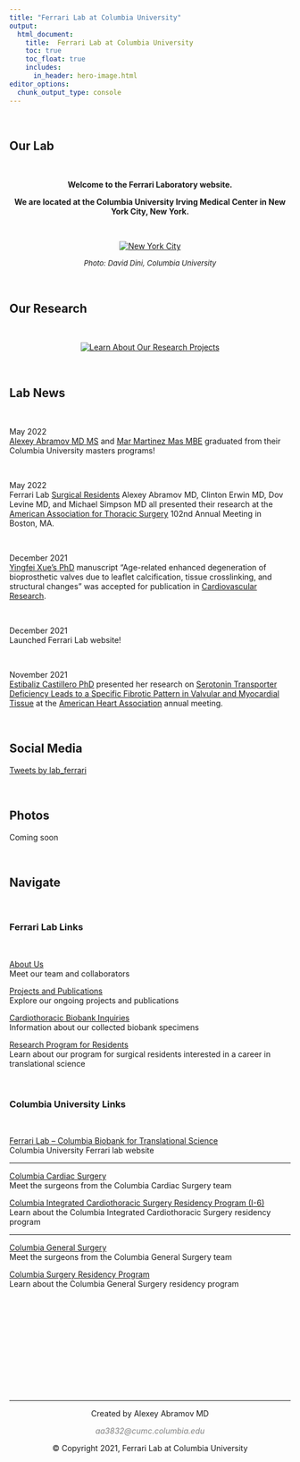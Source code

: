 ```yaml
---
title: "Ferrari Lab at Columbia University"
output: 
  html_document:
    title:  Ferrari Lab at Columbia University
    toc: true
    toc_float: true
    includes:
      in_header: hero-image.html
editor_options: 
  chunk_output_type: console
---
```


<head>
<link rel="stylesheet" href="https://cdnjs.cloudflare.com/ajax/libs/font-awesome/4.7.0/css/font-awesome.min.css">
</head>

<body>

\

## <i class='fas fa-compass'></i> Our Lab

\

<center>

**Welcome to the Ferrari Laboratory website.**  \

**We are located at the Columbia University Irving Medical Center in New York City, New York.**

\

[![New York City](images/empire-state-building-david-dini-columbia.jpg)](https://www.cuimc.columbia.edu/){width=80%}
\

<font size="2"> *Photo: David Dini, Columbia University*
</font size="2">
</center>

\

## <i class='fas fa-flask'></i> Our Research\

\

<center>

[![Learn About Our Research Projects](images/research.png)](projects.html){width=65%}

</center>

\


## <i class='fas fa-rss-square'></i> Lab News


\

<div id="demobox">

May 2022 <i class="fas fa-solid fa-user-graduate"></i>\
[Alexey Abramov MD MS](about.html#PostDocs) and [Mar Martinez Mas MBE](about.html#Students) graduated from their Columbia University masters programs!    

</div>

\

<div id="demobox">

May 2022 <i class="fas fa-microphone-alt"></i>\
Ferrari Lab [Surgical Residents](about.html#SurgRes) Alexey Abramov MD, Clinton Erwin MD, Dov Levine MD, and Michael Simpson MD all  presented  their research at the [American Association for Thoracic Surgery](https://events.aats.org/102nd-annual-meeting) 102nd Annual Meeting in Boston, MA.

</div>

\

<div id="demobox">

December 2021 <i class="fas fa-file-alt"></i>\
[Yingfei Xue's PhD](about.html#PostDocs) manuscript  "Age-related enhanced degeneration of bioprosthetic valves due to leaflet calcification, tissue crosslinking, and structural changes" was accepted for publication in [Cardiovascular Research](https://academic.oup.com/cardiovascres/advance-article/doi/10.1093/cvr/cvac002/6502282?login=true).

</div>

\

<div id="demobox">

December 2021 <i class='fas fa-wifi'></i>\
Launched Ferrari Lab website! 

</div>

\

<div id="demobox">

November 2021 <i class="fas fa-microphone-alt"></i>\
[Estibaliz Castillero PhD](about.html#Scientists) presented  her research on [Serotonin Transporter Deficiency Leads to a Specific Fibrotic Pattern in Valvular and Myocardial Tissue](https://www.ahajournals.org/doi/10.1161/ATVBAHA.121.316111) at the [American Heart Association](https://professional.heart.org/en/meetings/scientific-sessions) annual meeting.

</div>

\

## <i class='fas fa-comments'></i> Social Media

<a class="twitter-timeline" data-width="650" data-height="350" href="https://twitter.com/lab_ferrari?ref_src=twsrc%5Etfw">Tweets by lab_ferrari</a> <script async src="https://platform.twitter.com/widgets.js" charset="utf-8"></script>

\

## <i class='fas fa-camera'></i> Photos 

Coming soon

\


##  <i class='fas fa-bookmark'></i> Navigate

\


### Ferrari Lab Links

\

<i class='fas fa-users'></i> [About Us](about.html)\
Meet our team and collaborators

<i class='fas fa-flask'></i> [Projects and Publications](projects.html)\
Explore our ongoing projects and publications 

<i class='fas fa-vial'></i> [Cardiothoracic Biobank Inquiries](biobank.html)\
Information about our collected biobank specimens

<i class='fas fa-cubes'></i> [Research Program for Residents](program.html)\
Learn about our program for surgical residents interested in a career in translational science

\

### Columbia University Links

\

<i class='fas fa-laptop'></i> [Ferrari Lab – Columbia Biobank for Translational Science](https://columbiasurgery.org/research/ferrari-lab)\
Columbia University Ferrari lab website

---

<i class='fas fa-hospital-symbol'></i> [Columbia Cardiac Surgery](https://columbiasurgery.org/heart)\
Meet the surgeons from the Columbia Cardiac Surgery team

<i class='fas fa-stethoscope'></i> [Columbia Integrated Cardiothoracic Surgery Residency Program (I-6)](https://columbiasurgery.org/cardiothoracic-training)\
Learn about the Columbia Integrated Cardiothoracic Surgery residency program

---

<i class="fa fa-hospital-o" aria-hidden="true"></i> [Columbia General Surgery](https://columbiasurgery.org/)\
Meet the surgeons from the Columbia General Surgery team



<i class='fas fa-procedures'></i> [Columbia Surgery Residency Program](https://columbiasurgery.org/general-surgery-residency)\
Learn about the Columbia General Surgery residency program


\

</body>


\

\

\

\

&nbsp;
<hr />
<p style="text-align: center;">Created by Alexey Abramov MD</a></p>
<p style="text-align: center;"><span style="color: #808080;"><em>aa3832@cumc.columbia.edu</em></span></p>

<!-- Add font awesome icons -->
<p style="text-align: center;">
    <a href="https://twitter.com/aabramov_md?lang=en" class="fa fa-twitter"></a>
    <a href="https://www.linkedin.com/in/abramovmd/" class="fa fa-linkedin"></a>
    <a href="https://github.com/aabramov90/" class="fa fa-github"></a>
<p style="text-align: center;">&copy; Copyright 2021, Ferrari Lab at Columbia University</a>
</p>

&nbsp;



